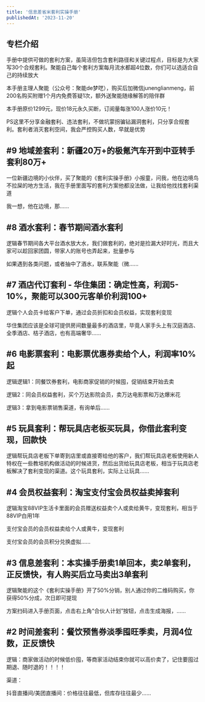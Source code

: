 ```yaml
---
title: '信息差省米套利实操手册'
publishedAt: '2023-11-20'
---
```


## 专栏介绍

手册中提供可做的套利方案，虽简洁但包含套利路径和关键过程点，目标是为大家写30个合规套利。聚能自己每个套利方案每月流水都超4位数，你们可以选适合自己的持续放大  
  
本手册主理人聚能（公众号：聚能de梦呓），购买后加微信junenglianmeng，前200名购买附赠1个月内免费答疑1次，额外送聚能随缘解答的陪伴群  
  
本手册原价1299元，现价18元永久买断，订阅量每涨100人涨价10元！  
  
PS这里不分享金融套利、违法套利，不做坑蒙拐骗钻漏洞套利，只分享合规套利。套利者消灭套利空间，我会严控购买人数，早就是优势

## #9 地域差套利：新疆20万+的极氪汽车开到中亚转手套利80万+
一位新疆边境的小伙伴，买了聚能的《套利实操手册》小报童，问我，他在边境鸟不拉屎的地方生活，我在手册里面写的套利方案他都没法做，让我给他找找套利渠道

我一想，他在边境，那......

## #8 酒水套利：春节期间酒水套利
逻辑春节期间各大平台酒水放大水，我们做套利的，绝对是捡漏大好时光，而且大家可以趁回家团圆，带家人的账号也弄起来，批量参与

如果遇到各类问题，或者抽中了酒水，联系聚能（微......

## #7 酒店代订套利 - 华住集团：确定性高，利润5-10%，聚能可以300元客单价利润100+
逻辑个人会员卡给客户下单，通过会员折扣和会员权益，实现套利变现

华住集团应该是全球可提供房间数量最多的酒店里，毕竟人家手头上有汉庭酒店、全季酒店、桔子酒店，也有高端奢华......

## #6 电影票套利：电影票优惠券卖给个人，利润率10%起
逻辑逻辑1：同餐饮券套利，电影商家促销的时候囤，促销结束开始去卖

逻辑2：同会员权益套利，买个万达影院会员，卖万达电影票和万达爆米花

逻辑3：拿到电影票销售渠道，有询单后......

## #5 玩具套利：帮玩具店老板买玩具，你借此套利变现，回款快
逻辑帮玩具店老板下单寄到店里或直接寄给他的客户，我们帮玩具店老板使用新人特权在一些教培机构做活动的时候进货，然后出货给玩具店老板，相当于玩具店老板解决了套利变现的渠道。这个玩具套利，实际上让玩具......

## #4 会员权益套利：淘宝支付宝会员权益卖掉套利
逻辑淘宝88VIP生活卡里面的会员赠送权益卖个人或卖给黄牛，变现套利，相当于88VIP白用1年

支付宝会员的会员权益卖给个人或黄牛，变现套利

支付宝会员的会员积分兑换虚拟......

## #3 信息差套利：本实操手册卖1单回本，卖2单套利，正反馈快，有人购买后立马卖出3单套利
逻辑聚能的这个《套利实操手册》开了50%分销，别人通过你的二维码购买，你获得50%分成，次日即可提现

方案扫码进入手册页面，点击右上角“合伙人计划”按钮，点击生成海报，......

## #2 时间差套利：餐饮预售券淡季囤旺季卖，月润4位数，正反馈快
逻辑：商家做活动的时候低价囤，等商家活动结束你就可以高价卖了，记住要囤过期退、随时退的！！！！

渠道：

抖音直播间/美团直播间：价格往往最低，但库存往往最少......

